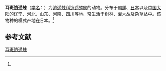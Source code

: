 {{Speciesbox
| name = 耳斑逍遥蛛
| status = 
| status_system = 
| image = 
| genus = Philodromus
| species = auricomus
| authority = (L.Koch, 1878)<ref name='id14476'>{{cite web| url =http://www.bioinfo.cn/db05/BjdwSpecies.php?action=view&id=14476| title =耳斑逍遥蛛| work =《中国动物物种编目数据库》| publisher =中国科学院微生物研究所| author =中国科学院动物研究所| accessdate =2009-04-28| deadurl =yes| archiveurl =https://web.archive.org/web/20160305022546/http://www.bioinfo.cn/db05/BjdwSpecies.php?action=view&id=14476| archivedate =2016-03-05}}</ref>
}}

'''耳斑逍遥蛛'''（[[学名|学名]]：{{lang|la|''Philodromus auricomus''}}）为[[逍遥蛛科|逍遥蛛科]][[逍遥蛛属|逍遥蛛属]]的动物。分布于[[朝鲜|朝鲜]]、[[日本|日本]]以及[[中国大陆|中国大陆]]的[[辽宁|辽宁]]、[[河北|河北]]、[[山东|山东]]、[[河南|河南]]、[[四川|四川]]等地，常生活于树林、灌木丛及杂草丛中。该物种的模式产地在日本。<ref name='id14476'/>

== 参考文献 ==
{{reflist}}

{{Wikispecies|Philodromus auricomus}}
{{Taxonbar|from=Q2483857}}

[[Category:逍遥蛛属|耳斑逍遥蛛]]


{{蜘蛛小作品}}